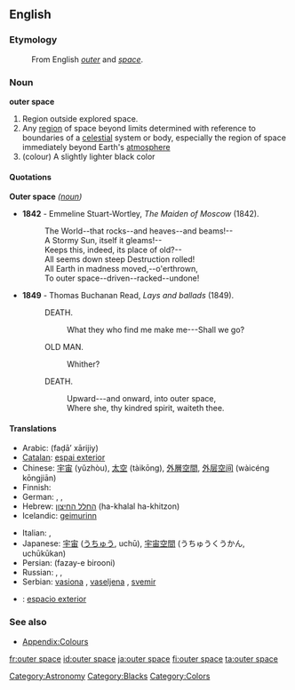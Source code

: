 {{wikipedia}}
==English==

===Etymology===
: From English ''[[outer]]'' and ''[[space]]''.

===Noun===
'''outer space'''

# Region outside explored space.
# Any [[region]] of space beyond limits determined with reference to boundaries of a [[celestial]] system or body, especially the region of space immediately beyond Earth's [[atmosphere]]
# (colour) A slightly lighter black color
#: {{color panel|001041}}

====Quotations====
;'''Outer space''' ''([[noun]])''
* '''1842''' - Emmeline Stuart-Wortley, ''The Maiden of Moscow'' (1842).
*: The World--that rocks--and heaves--and beams!--
*: A Stormy Sun, itself it gleams!--
*: Keeps this, indeed, its place of old?--
*: All seems down steep Destruction rolled!
*: All Earth in madness moved,--o'erthrown,
*: To outer space--driven--racked--undone!
* '''1849''' - Thomas Buchanan Read, ''Lays and ballads'' (1849).
*: DEATH.
*:: What they who find me make me---Shall we go?
*: OLD MAN.
*:: Whither?
*: DEATH.
*:: Upward---and onward, into outer space,
*:: Where she, thy kindred spirit, waiteth thee.

====Translations====
{{trans-top|region}}
* Arabic: {{Arab|[[فضاء خارجي]]}} (faḍā’ xārijiy)
* [[Catalan]]: [[espai exterior]]
* Chinese: [[宇宙]] (yǔzhòu), [[太空]] (tàikōng), [[外層空間]], [[外层空间]] (wàicéng kōngjiān)
* Finnish: {{t-|fi|ulkoavaruus}}
* German: {{t+|de|Weltraum|m}}, {{t+|de|All|n}}, {{t+|de|Weltall|n}}
* Hebrew: [[החלל החיצון]] (ha-khalal ha-khitzon)
* Icelandic: [[geimurinn]] {{m}}
{{trans-mid}}
* Italian: {{t-|it|spazio cosmico|m}}, {{t+|it|cosmo|m}}
* Japanese: [[宇宙]] ([[うちゅう]], uchū), [[宇宙空間]] (うちゅうくうかん, uchūkūkan)
* Persian: {{fa-Arab|[[فضای بیرونی]]}} (fazay-e birooni)
* Russian: {{t|ru|космос|m|tr=kósmos|sc=Cyrl}}, {{t|ru|открытый космос|m|tr=otkrýtyj kósmos|sc=Cyrl}}, {{t|ru|космическое пространство|n|tr=kosmíčeskoje prostránstvo|sc=Cyrl}}
* Serbian: [[vasiona]] {{f}}, [[vaseljena]] {{f}}, [[svemir]] {{m}}
{{trans-bottom}}

{{trans-top|colour}}
{{trans-mid}}
{{trans-bottom}}

{{checktrans}}
<!--Remove this section once all of the translations below have been moved into the tables above.-->
* {{ttbc|Spanish}}: [[espacio exterior]]

===See also===
* [[Appendix:Colours]]

[[Category:Astronomy]]
[[Category:Blacks]]
[[Category:Colors]]

[[fr:outer space]]
[[id:outer space]]
[[ja:outer space]]
[[fi:outer space]]
[[ta:outer space]]